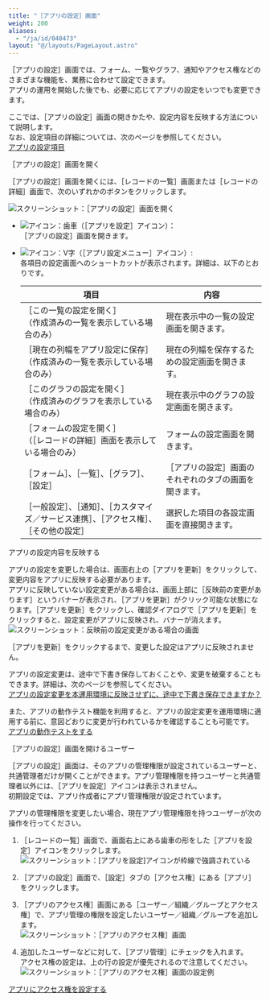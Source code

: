 ```yaml
---
title: "［アプリの設定］画面"
weight: 200
aliases:
  - "/ja/id/040473"
layout: "@/layouts/PageLayout.astro"
---
```




<Wovn>［アプリの設定］</Wovn>画面では、フォーム、一覧やグラフ、通知やアクセス権などのさまざまな機能を、業務に合わせて設定できます。  
アプリの運用を開始した後でも、必要に応じてアプリの設定をいつでも変更できます。

ここでは、<Wovn>［アプリの設定］</Wovn>画面の開きかたや、設定内容を反映する方法について説明します。  
なお、設定項目の詳細については、次のページを参照してください。  
[アプリの設定項目](/k/ja/id/040603.html)

<Heading id="app_settings_app_changesettings_10"><Wovn>［アプリの設定］</Wovn>画面を開く</Heading>

<Wovn>［アプリの設定］</Wovn>画面を開くには、<Wovn>［レコードの一覧］</Wovn>画面または<Wovn>［レコードの詳細］</Wovn>画面で、次のいずれかのボタンをクリックします。

<Img src="/k/kintone/img-ja/app_changesettings_img01.png" alt="スクリーンショット：［アプリの設定］画面を開く" />

* <Img src="/k/kintone/img/settings.png" alt="アイコン：歯車" />（<Wovn>［アプリを設定］</Wovn>アイコン）：  
  <Wovn>［アプリの設定］</Wovn>画面を開きます。
* <Img src="/k/kintone/img/settings_shortcut.png" alt="アイコン：V字" />（<Wovn>［アプリ設定メニュー］</Wovn>アイコン）:  
  各項目の設定画面へのショートカットが表示されます。詳細は、以下のとおりです。

  <table>
    <thead>
        <tr>
            <th><b>項目</b></th>
            <th><b>内容</b></th>
        </tr>
    </thead>
    <tbody>
        <tr>
        <td><Wovn>［この一覧の設定を開く］</Wovn><br />（作成済みの一覧を表示している場合のみ）</td>
        <td>現在表示中の一覧の設定画面を開きます。</td>
        </tr>
        <tr>
        <td><Wovn>［現在の列幅をアプリ設定に保存］</Wovn><br />（作成済みの一覧を表示している場合のみ）</td>
        <td>現在の列幅を保存するための設定画面を開きます。</td>
        </tr>
        <tr>
        <td><Wovn>［このグラフの設定を開く］</Wovn><br />（作成済みのグラフを表示している場合のみ）</td>
        <td>現在表示中のグラフの設定画面を開きます。</td>
        </tr>
        <tr>
        <td><Wovn>［フォームの設定を開く］</Wovn><br />（<Wovn>［レコードの詳細］</Wovn>画面を表示している場合のみ）</td>
        <td>フォームの設定画面を開きます。</td>
        </tr>
        <tr>
            <td><Wovn>［フォーム］</Wovn>、<Wovn>［一覧］</Wovn>、<Wovn>［グラフ］</Wovn>、<Wovn>［設定］</Wovn></td>
            <td><Wovn>［アプリの設定］</Wovn>画面のそれぞれのタブの画面を開きます。</td>
        </tr>
        <tr>
            <td><Wovn>［一般設定］</Wovn>、<Wovn>［通知］</Wovn>、<Wovn>［カスタマイズ／サービス連携］</Wovn>、<Wovn>［アクセス権］</Wovn>、<Wovn>［その他の設定］</Wovn></td>
            <td>選択した項目の各設定画面を直接開きます。</td>
        </tr>
    </tbody>
    </table>

<Heading id="app_settings_app_changesettings_20">アプリの設定内容を反映する</Heading>

アプリの設定を変更した場合は、画面右上の<Wovn>［アプリを更新］</Wovn>をクリックして、変更内容をアプリに反映する必要があります。  
アプリに反映していない設定変更がある場合は、画面上部に<Wovn>［反映前の変更があります］</Wovn>というバナーが表示され、<Wovn>［アプリを更新］</Wovn>がクリック可能な状態になります。<Wovn>［アプリを更新］</Wovn>をクリックし、確認ダイアログで<Wovn>［アプリを更新］</Wovn>をクリックすると、設定変更がアプリに反映され、バナーが消えます。
<Img src="/k/kintone/img-ja/update_app_01.png" alt="スクリーンショット：反映前の設定変更がある場合の画面" />

<Warning>

<Wovn>［アプリを更新］</Wovn>をクリックするまで、変更した設定はアプリに反映されません。

</Warning>

アプリの設定変更は、途中で下書き保存しておくことや、変更を破棄することもできます。詳細は、次のページを参照してください。  
[アプリの設定変更を本運用環境に反映させずに、途中で下書き保存できますか？](/k/ja/id/040223.html)

また、アプリの動作テスト機能を利用すると、アプリの設定変更を運用環境に適用する前に、意図どおりに変更が行われているかを確認することも可能です。  
[アプリの動作テストをする](/k/ja/id/040483.html)  

<Heading id="app_settings_app_changesettings_30"><Wovn>［アプリの設定］</Wovn>画面を開けるユーザー</Heading>

<Wovn>［アプリの設定］</Wovn>画面は、そのアプリの管理権限が設定されているユーザーと、<Slash />共通管理者だけが開くことができます。アプリ管理権限を持つユーザーと<Slash />共通管理者以外には、<Wovn>［アプリを設定］</Wovn>アイコンは表示されません。  
初期設定では、アプリ作成者にアプリ管理権限が設定されています。  

アプリの管理権限を変更したい場合、現在アプリ管理権限を持つユーザーが次の操作を行ってください。

1. <Wovn>［レコードの一覧］</Wovn>画面で、画面右上にある歯車の形をした<Wovn>［アプリを設定］</Wovn>アイコンをクリックします。  
   <Img src="/k/kintone/img/settings_new_icon.png" alt="スクリーンショット：[アプリを設定]アイコンが枠線で強調されている" />

1. <Wovn>［アプリの設定］</Wovn>画面で、<Wovn>［設定］</Wovn>タブの<Wovn>［アクセス権］</Wovn>にある<Wovn>［アプリ］</Wovn>をクリックします。

1. <Wovn>［アプリのアクセス権］</Wovn>画面にある<Wovn>［ユーザー／組織／グループとアクセス権］</Wovn>で、アプリ管理の権限を設定したいユーザー／組織／グループを追加します。  
   <Img src="/k/kintone/img-ja/app_rights_img_05.png" alt="スクリーンショット：［アプリのアクセス権］画面" />

1. 追加したユーザーなどに対して、<Wovn>［アプリ管理］</Wovn>にチェックを入れます。  
   アクセス権の設定は、上の行の設定が優先されるので注意してください。
   <Img src="/k/kintone/img-ja/app_changesettings_02.png" alt="スクリーンショット：［アプリのアクセス権］画面の設定例" />

<Reference>

[アプリにアクセス権を設定する](/k/ja/id/040589.html)

</Reference>
